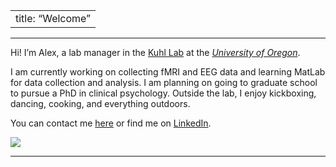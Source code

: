 
---
title: "Welcome"
---
***

Hi! I'm Alex, a lab manager in the [Kuhl Lab](https://kuhllab.com/) at the [_University of Oregon_](https://www.uoregon.edu/).


I am currently working on collecting fMRI and EEG data and learning MatLab for data collection and analysis. I am planning on going to graduate school to pursue a PhD in clinical psychology. Outside the lab, I enjoy kickboxing, dancing, cooking, and everything outdoors.


You can contact me [here](mailto:atrembla@uoregon.edu) or find me on [LinkedIn](https://www.linkedin.com/in/alexandra-tremblay-mcgaw-a28774ba).

![](imgs/1.jpg)

***